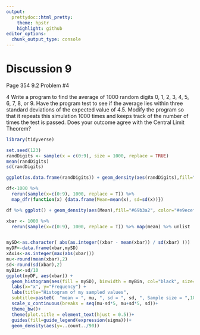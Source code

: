 ```yaml
---
output:
  prettydoc::html_pretty:
    theme: hpstr
    highlight: github
editor_options: 
  chunk_output_type: console
---
```


# Discussion 9

Page 354 9.2 Problem #4

4 Write a program to find the average of 1000 random digits 0, 1, 2, 3, 4, 5, 6, 7, 8, or 9. Have the program test to see if the average lies within three standard deviations of the expected value of 4.5. Modify the program so that it repeats this simulation 1000 times and keeps track of the number of times the test is passed. Does your outcome agree with the Central Limit Theorem?
```r
library(tidyverse)
```


```r
set.seed(123)
randDigits <- sample(x = c(0:9), size = 1000, replace = TRUE)
mean(randDigits)
sd(randDigits)

```

```r
ggplot(as.data.frame(randDigits)) + geom_density(aes(randDigits),fill="#69b3a2", color="#e9ecef", alpha=0.8)
```

```r
df<-1000 %>%
  rerun(sample(x=c(0:9), 1000, replace = T)) %>%
  map_dfr(function(x) {data.frame(Mean=mean(x), sd=sd(x))})
```
```r
df %>% ggplot() + geom_density(aes(Mean),fill="#69b3a2", color="#e9ecef", alpha=0.8)
```

```r

xbar <- 1000 %>%
  rerun(sample(x=c(0:9), 1000, replace = T)) %>% map(mean) %>% unlist


mySD<-as.character( abs(as.integer((xbar - mean(xbar)) / sd(xbar) )))
myDF<-data.frame(xbar,mySD)
xAxis<-as.integer(max(abs(xbar)))
mu<-round(mean(xbar),2)
sd<-round(sd(xbar),2)
myBin<-sd/10
ggplot(myDF, aes(xbar)) +
  geom_histogram(aes(fill = mySD), binwidth = myBin, col="black", size=.1) + 
  labs(x="x", y="Frequency") + 
  labs(title="Histogram of my sampled values",
  subtitle=paste0(  "mean = ", mu, ", sd = ", sd, ", Sample size = ",1000,", nb of samples = ",1000))+
  scale_x_continuous(breaks = seq(mu-sd*5, mu+sd*5, sd))+
  theme_bw()+
  theme(plot.title = element_text(hjust = 0.5))+
  guides(fill=guide_legend(expression(sigma)))+
  geom_density(aes(y=..count../90))
```
